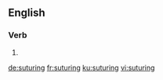 
==English==

===Verb===
{{head|en|present participle}}

# {{present participle of|suture|lang=en}}

[[de:suturing]]
[[fr:suturing]]
[[ku:suturing]]
[[vi:suturing]]